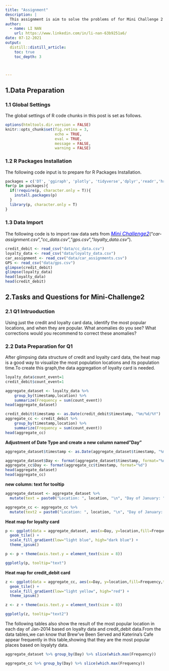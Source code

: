 ```yaml
---
title: "Assignment"
description: |
  This assignment is aim to solve the problems of for Mini Challenge 2
author:
  - name: LI NAN
    url: https://www.linkedin.com/in/li-nan-63b9251a6/
date: 07-12-2021
output:
  distill::distill_article:
    toc: true
    toc_depth: 3



---
```


## 1.Data Preparation

### 1.1 Global Settings

The global settings of R code chunks in this post is set as follows. 

```r
options(htmltools.dir.version = FALSE)
knitr::opts_chunk$set(fig.retina = 3,
                      echo = TRUE,
                      eval = TRUE,
                      message = FALSE,
                      warning = FALSE)
```

### 1.2 R Packages Installation

The following code input is to prepare for R Packages Installation.

```r
packages = c('DT', 'ggiraph', 'plotly', 'tidyverse','dplyr','readr','hrbrthemes')
for(p in packages){
  if(!require(p, character.only = T)){
    install.packages(p)
  }
  library(p, character.only = T)
}

```

### 1.3 Data Import
The following code is to import raw data sets from [<font size="3"  color="blue">*Mini Challenge2*</font>](https://vast-challenge.github.io/2021/MC2.html)("*car-assignment.csv*","*cc_data.csv*","*gps.csv*","*loyalty_data.csv*").

```r
credit_debit <- read_csv("data/cc_data.csv")
loyalty_data <- read_csv("data/loyalty_data.csv")
car_assignment <- read_csv("data/car_assignments.csv")
GPS <- read_csv("data/gps.csv")
glimpse(credit_debit)
glimpse(loyalty_data)
head(loyalty_data)
head(credit_debit)
```
## 2.Tasks and Questions for Mini-Challenge2

### 2.1 Q1 Intruoduction

Using just the credit and loyalty card data, identify the most popular locations, and when they are popular. What anomalies do you see? What corrections would you recommend to correct these anomalies?


### 2.2 Data Preparation for Q1


After glimpsing data structure of credit and loyalty card data, the heat map is a good way to visualize the most population locations and its population time.To create this graph,the data aggregation of loyalty card is needed.

```r
loyalty_data$count_event=1
credit_debit$count_event=1

aggregate_dataset <- loyalty_data %>% 
    group_by(timestamp,location) %>% 
    summarize(Frequency = sum(count_event))
head(aggregate_dataset)

credit_debit$timestamp <- as.Date(credit_debit$timestamp, "%m/%d/%Y")
aggregate_cc <- credit_debit %>% 
    group_by(timestamp,location) %>% 
    summarize(Frequency = sum(count_event))
head(aggregate_cc)


```
**Adjustment of Date Type and create a new column named"Day"**
```r
aggregate_dataset$timestamp <- as.Date(aggregate_dataset$timestamp, "%m/%d/%Y")

aggregate_dataset$Day <- format(aggregate_dataset$timestamp, format="%d")
aggregate_cc$Day <- format(aggregate_cc$timestamp, format="%d")
head(aggregate_dataset)
head(aggregate_cc)
```
**new column: text for tooltip**
```r
aggregate_dataset <- aggregate_dataset %>%
  mutate(text = paste0("Location: ", location, "\n", "Day of January: ", Day, "\n", "Frequency: ",Frequency))

aggregate_cc <- aggregate_cc %>%
  mutate(text2 = paste0("Location: ", location, "\n", "Day of January: ", Day, "\n", "Frequency: ",Frequency))
```


**Heat map for loyalty card**
```r
p <- ggplot(data = aggregate_dataset, aes(x=Day, y=location,fill=Frequency,text=text)) + 
  geom_tile() +
  scale_fill_gradient(low="light blue", high="dark blue") +
  theme_ipsum()

p <- p + theme(axis.text.y = element_text(size = 8))

ggplotly(p, tooltip="text")
```

**Heat map for credit_debit card**
```r
z <- ggplot(data = aggregate_cc, aes(x=Day, y=location,fill=Frequency,text=text2)) + 
  geom_tile() +
  scale_fill_gradient(low="light yellow", high="red") +
  theme_ipsum()

z <- z + theme(axis.text.y = element_text(size = 8))

ggplotly(z, tooltip="text2")
```


The following tables also show the result of the most popular location in each day of Jan-2014 based on loyalty data and credit_debit data.From the data tables,we can know that Brew've Been Served and Katerina's Cafe appear frequently in this table,showing that they are the most popular places based on loyalyty data.


```r

aggregate_dataset %>% group_by(Day) %>% slice(which.max(Frequency))
```

```r

aggregate_cc %>% group_by(Day) %>% slice(which.max(Frequency))
```
